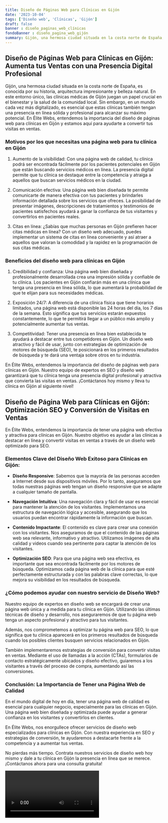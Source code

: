 ```yaml
---
title: Diseño de Páginas Web para Clínicas en Gijón
date: '2023-10-04'
tags: ['Diseño web', 'Clínicas', 'Gijón']
draft: false
banner : diseño_paginas_web_clínicas
fondoBanner : diseño_pagina_web_gijón
summary: Gijón, una hermosa ciudad situada en la costa norte de España, es conocida por su historia, arquitectura impresionante y belleza natural. En este entorno único, las clínicas médicas de Gijón juegan un papel crucial en el bienestar y la salud de la comunidad local. Sin embargo, en un mundo cada vez más digitalizado, es esencial que estas clínicas también tengan una presencia en línea sólida y profesional para alcanzar su máximo potencial. En Élite Webs, entendemos la importancia del diseño de páginas web para clínicas en Gijón y estamos aquí para ayudarte a convertir tus visitas en ventas.
---
```


## Diseño de Páginas Web para Clínicas en Gijón: Aumenta tus Ventas con una Presencia Digital Profesional

Gijón, una hermosa ciudad situada en la costa norte de España, es conocida por su historia, arquitectura impresionante y belleza natural. En este entorno único, las clínicas médicas de Gijón juegan un papel crucial en el bienestar y la salud de la comunidad local. Sin embargo, en un mundo cada vez más digitalizado, es esencial que estas clínicas también tengan una presencia en línea sólida y profesional para alcanzar su máximo potencial. En Élite Webs, entendemos la importancia del diseño de páginas web para clínicas en Gijón y estamos aquí para ayudarte a convertir tus visitas en ventas.

### Motivos por los que necesitas una página web para tu clínica en Gijón

1. Aumento de la visibilidad: Con una página web de calidad, tu clínica podrá ser encontrada fácilmente por los pacientes potenciales en Gijón que están buscando servicios médicos en línea. La presencia digital permite que tu clínica se destaque entre la competencia y atraiga a aquellos que buscan servicios médicos en la ciudad.

2. Comunicación efectiva: Una página web bien diseñada te permite comunicarte de manera efectiva con tus pacientes y brindarles información detallada sobre los servicios que ofreces. La posibilidad de presentar imágenes, descripciones de tratamientos y testimonios de pacientes satisfechos ayudará a ganar la confianza de tus visitantes y convertirlos en pacientes reales.

3. Citas en línea: ¿Sabías que muchas personas en Gijón prefieren hacer citas médicas en línea? Con un diseño web adecuado, puedes implementar un sistema de citas en línea conveniente y así atraer a aquellos que valoran la comodidad y la rapidez en la programación de sus citas médicas.

### Beneficios del diseño web para clínicas en Gijón

1. Credibilidad y confianza: Una página web bien diseñada y profesionalmente desarrollada crea una impresión sólida y confiable de tu clínica. Los pacientes en Gijón confiarán más en una clínica que tenga una presencia en línea sólida, lo que aumentará la probabilidad de que te elijan para sus necesidades médicas.

2. Exposición 24/7: A diferencia de una clínica física que tiene horarios limitados, una página web está disponible las 24 horas del día, los 7 días de la semana. Esto significa que tus servicios estarán expuestos constantemente, lo que te permitirá llegar a un público más amplio y potencialmente aumentar tus ventas.

3. Competitividad: Tener una presencia en línea bien establecida te ayudará a destacar entre tus competidores en Gijón. Un diseño web atractivo y fácil de usar, junto con estrategias de optimización de motores de búsqueda (SEO), te posicionará en los primeros resultados de búsqueda y te dará una ventaja sobre otros en tu industria.

En Élite Webs, entendemos la importancia del diseño de páginas web para clínicas en Gijón. Nuestro equipo de expertos en SEO y diseño web garantizará que tu clínica tenga una presencia digital profesional y atractiva que convierta las visitas en ventas. ¡Contáctanos hoy mismo y lleva tu clínica en Gijón al siguiente nivel!

<GifSeo />

<Cta />

## Diseño de Página Web para Clínicas en Gijón: Optimización SEO y Conversión de Visitas en Ventas

En Élite Webs, entendemos la importancia de tener una página web efectiva y atractiva para clínicas en Gijón. Nuestro objetivo es ayudar a las clínicas a destacar en línea y convertir visitas en ventas a través de un diseño web optimizado para SEO. 

### Elementos Clave del Diseño Web Exitoso para Clínicas en Gijón:

- **Diseño Responsive**: Sabemos que la mayoría de las personas acceden a Internet desde sus dispositivos móviles. Por lo tanto, aseguramos que todas nuestras páginas web tengan un diseño responsive que se adapte a cualquier tamaño de pantalla. 

- **Navegación Intuitiva**: Una navegación clara y fácil de usar es esencial para mantener la atención de los visitantes. Implementamos una estructura de navegación lógica y accesible, asegurando que los usuarios puedan encontrar rápidamente la información que buscan.

- **Contenido Impactante**: El contenido es clave para crear una conexión con los visitantes. Nos aseguramos de que el contenido de las páginas web sea relevante, informativo y atractivo. Utilizamos imágenes de alta calidad y videos cuando sea pertinente para captar la atención de los visitantes.

- **Optimización SEO**: Para que una página web sea efectiva, es importante que sea encontrada fácilmente por los motores de búsqueda. Optimizamos cada página web de la clínica para que esté perfectamente estructurada y con las palabras clave correctas, lo que mejora su visibilidad en los resultados de búsqueda.

### ¿Cómo podemos ayudar con nuestro servicio de Diseño Web?

Nuestro equipo de expertos en diseño web se encargará de crear una página web única y a medida para tu clínica en Gijón. Utilizando las últimas técnicas de diseño y desarrollo, nos aseguraremos de que tu página web tenga un aspecto profesional y atractivo para tus visitantes.

Además, nos comprometemos a optimizar tu página web para SEO, lo que significa que tu clínica aparecerá en los primeros resultados de búsqueda cuando los posibles clientes busquen servicios relacionados en Gijón.

También implementaremos estrategias de conversión para convertir visitas en ventas. Mediante el uso de llamadas a la acción (CTAs), formularios de contacto estratégicamente ubicados y diseño efectivo, guiaremos a los visitantes a través del proceso de compra, aumentando así las conversiones.

### Conclusión: La Importancia de Tener una Página Web de Calidad

En el mundo digital de hoy en día, tener una página web de calidad es esencial para cualquier negocio, especialmente para las clínicas en Gijón. Una página web bien diseñada y optimizada puede ayudar a generar confianza en los visitantes y convertirlos en clientes.

En Élite Webs, nos enorgullece ofrecer servicios de diseño web especializados para clínicas en Gijón. Con nuestra experiencia en SEO y estrategias de conversión, te ayudaremos a destacarte frente a la competencia y a aumentar tus ventas.

No pierdas más tiempo. Contrata nuestros servicios de diseño web hoy mismo y dale a tu clínica en Gijón la presencia en línea que se merece. ¡Contáctanos ahora para una consulta gratuita!

<Video />

<CtaBot job='Clínicas' city='Gijón'/>

<Gmaps query='Gijón+españa+maps' />